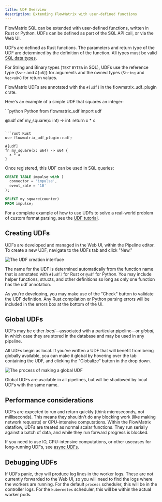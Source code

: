 ```yaml
---
title: UDF Overview
description: Extending FlowMatrix with user-defined functions
---
```


FlowMatrix SQL can be extended with user-defined functions, written in Rust or
Python. UDFs can be defined as part of the SQL API call, or via the Web UI.

UDFs are defined as Rust functions. The parameters and return type of the UDF
are determined by the definition of the function. All types must be valid
[SQL data types](/sql/data-types).

For String and Binary types (`TEXT` `BYTEA` in SQL), UDFs use the reference type
(`&str` and `&[u8]`) for arguments and the owned types (`String` and `Vec<u8>`)
for return values.

FlowMatrix UDFs are annotated with the `#[udf]` in the flowmatrix\_udf\_plugin crate.

Here's an example of a simple UDF that squares an integer:

<CodeGroup>
  ```python Python
  from flowmatrix_udf import udf

  @udf
  def my_square(x: int) -> int:
      return x * x
  ```

  ```rust Rust
  use flowmatrix_udf_plugin::udf;

  #[udf]
  fn my_square(x: u64) -> u64 {
    x * x
  }
  ```
</CodeGroup>

Once registered, this UDF can be used in SQL queries:

```sql
CREATE TABLE impulse with (
  connector = 'impulse',
  event_rate = '10'
);

SELECT my_square(counter)
FROM impulse;
```

For a complete example of how to use UDFs to solve a real-world problem of custom
format parsing, see the [UDF tutorial](/tutorial/udfs).

## Creating UDFs

UDFs are developed and managed in the Web UI, within the Pipeline editor. To create a new UDF,
navigate to the UDFs tab and click "New."

<img src="/images/creating_udfs.png" alt="The UDF creation interface" />

The name for the UDF is determined automatically from the function name that is
annotated with `#[udf]` for Rust or `@udf` for Python. You may include helper
functions, structs, and other definitions so long as only one function has the
udf annotation.

As you're developing, you may make use of the "Check" button to validate the UDF
definition. Any Rust compilation or Python parsing errors will be included in
the errors box at the bottom of the UI.

## Global UDFs

UDFs may be either *local*—associated with a particular pipeline—or *global*, in which case they are stored
in the database and may be used in any pipeline.

All UDFs begin as local. If you've written a UDF that will benefit from being globally available, you can
make it global by hovering over the tab containing the UDF, and clicking the "Globalize" button in the
drop down.

<img src="/images/globalize_udf.png" alt="The process of making a global UDF" />

Global UDFs are available in all pipelines, but will be shadowed by local UDFs with the same name.

## Performance considerations

UDFs are expected to run and return quickly (think microseconds, not milliseconds). This means they
shouldn't do any blocking work (like making network requests) or CPU-intensive computations. Within
the FlowMatrix dataflow, UDFs are treated as normal scalar functions. They run serially against a batch of
data, and while they run forward progress is blocked.

If you need to use IO, CPU-intensive computations, or other usecases for long-running UDFs, see
[async UDFs](/udfs/rust/async-udfs).

## Debugging UDFs

If UDFs panic, they will produce log lines in the worker logs. These are not currently forwarded to the Web UI, so you
will need to find the logs where the workers are running. For the default `process` scheduler, this will be in the
controller logs. For the `kubernetes` scheduler, this will be within the actual worker pods.
